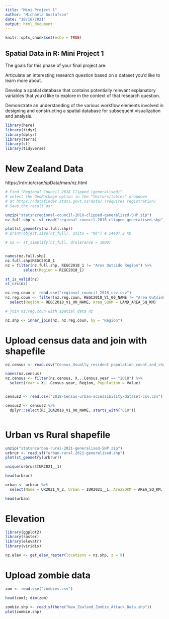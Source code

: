 ```yaml
---
title: "Mini Project 1"
author: "Michaela Gustafson"
date: "10/16/2021"
output: html_document
---
```


```r
knitr::opts_chunk$set(echo = TRUE)
```

## Spatial Data in R: Mini Project 1

The goals for this phase of your final project are:

Articulate an interesting research question based on a dataset you’d like to learn more about.

Develop a spatial database that contains potentially relevant explanatory variables that you’d like to explore in the context of that research question.

Demonstrate an understanding of the various workflow elements involved in designing and constructing a spatial database for subsequent visualization and analysis.

```r
library(here)
library(tidyr)
library(dplyr)
library(terra)
library(sf)
library(tidyverse)

```
# New Zealand Data

https://rdrr.io/cran/spData/man/nz.html

```r
# Find "Regional Council 2018 Clipped (generalised)"
# select the GeoPackage option in the "Vectors/tables" dropdown
# at https://datafinder.stats.govt.nz/data/ (requires registration)
# Save the result as:

unzip("statsnzregional-council-2018-clipped-generalised-SHP.zip")
nz.full.shp <- st_read("regional-council-2018-clipped-generalised.shp")

plot(st_geometry(nz.full.shp))
# print(object.size(nz_full), units = "Kb") # 14407.2 Kb

# nz <- st_simplify(nz_full, dTolerance = 1000)


names(nz.full.shp)
nz.full.shp$REGC2018_1
nz = filter(nz.full.shp, REGC2018_1 != "Area Outside Region") %>%
        select(Region = REGC2018_1)

st_is_valid(nz)
st_crs(nz)

nz.reg.coun <- read.csv("regional_council_2018_csv.csv")
nz.reg.coun <- filter(nz.reg.coun, REGC2018_V1_00_NAME != "Area Outside Region") %>%
  select(Region = REGC2018_V1_00_NAME, Area_SQKM = LAND_AREA_SQ_KM)

# join nz.reg.coun with spatial data nz

nz.shp <- inner_join(nz, nz.reg.coun, by = "Region")


```

# Upload census data and join with shapefile
```r
nz.census <- read.csv("Census_Usually_resident_population_count_and_change_by_region_2006_2013_and_2018.csv")

names(nz.census)
nz.census <- filter(nz.census, X...Census.year == "2018") %>%
  select(Year = X...Census.year, Region, Population = Value)


census2 <- read.csv("2018-Census-urban-accessibility-dataset-csv.csv")

census2 <- census2 %>% 
  dplyr::select(RC_IUA2018_V1_00_NAME, starts_with("C18"))



```

# Urban vs Rural shapefile

```r
unzip("statsnzurban-rural-2021-generalised-SHP.zip")
urbrur <- read_sf("urban-rural-2021-generalised.shp")
plot(st_geometry(urbrur))

unique(urbrur$IUR2021__1)

head(urbrur)

urban <- urbrur %>%
  select(Name = UR2021_V_2, Urban = IUR2021__1, AreaSQKM = AREA_SQ_KM, geometry)

head(urban)

```

# Elevation
```r
library(ggplot2)
library(raster)
library(elevatr)
library(viridis)

nz.elev <- get_elev_raster(locations = nz.shp, z = 9)

```


# Upload zombie data

```r

zom <- read.csv("zombies.csv")

head(zom); dim(zom)

zombie.shp <- read_sf(here("New_Zealand_Zombie_Attack_Data.shp"))
plot(zombie.shp)

```







